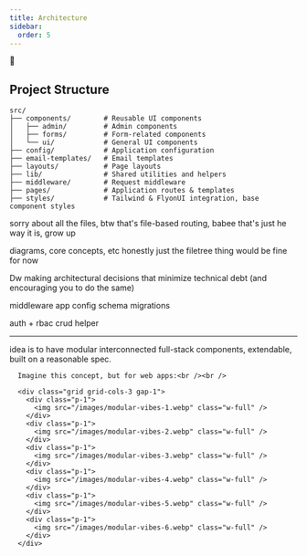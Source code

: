 ```yaml
---
title: Architecture
sidebar:
  order: 5
---
```

🚜





## Project Structure

```
src/
├── components/        # Reusable UI components
│   ├── admin/         # Admin components
│   ├── forms/         # Form-related components
│   └── ui/            # General UI components
├── config/            # Application configuration
├── email-templates/   # Email templates
├── layouts/           # Page layouts
├── lib/               # Shared utilities and helpers
├── middleware/        # Request middleware
├── pages/             # Application routes & templates
├── styles/            # Tailwind & FlyonUI integration, base component styles
```






sorry about all the files, btw
	that's file-based routing, babee
	that's just he way it is, grow up





diagrams, core concepts, etc
honestly just the filetree thing would be fine for now

Dw making architectural decisions that minimize technical debt (and encouraging you to do the same)


middleware
app config
schema
migrations

auth + rbac
crud helper


---



idea is to have modular interconnected full-stack components, extendable, built on a reasonable spec.



      Imagine this concept, but for web apps:<br /><br />

      <div class="grid grid-cols-3 gap-1">
        <div class="p-1">
          <img src="/images/modular-vibes-1.webp" class="w-full" />
        </div>
        <div class="p-1">
          <img src="/images/modular-vibes-2.webp" class="w-full" />
        </div>
        <div class="p-1">
          <img src="/images/modular-vibes-3.webp" class="w-full" />
        </div>
        <div class="p-1">
          <img src="/images/modular-vibes-4.webp" class="w-full" />
        </div>
        <div class="p-1">
          <img src="/images/modular-vibes-5.webp" class="w-full" />
        </div>
        <div class="p-1">
          <img src="/images/modular-vibes-6.webp" class="w-full" />
        </div>
      </div>